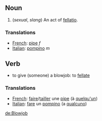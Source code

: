==Noun==

# (''sexual'', ''slang'') An act of [[fellatio]].

===Translations===

*[[French]]: [[pipe]] ''f''
*[[Italian]]: [[pompino]] ''m''

==Verb==

* to give (someone) a blowjob: to [[fellate]]

===Translations===

*[[French]]: [[faire]]/[[tailler]] une [[pipe]] (à [[quelqu'un]])
*[[Italian]]: [[fare]] un [[pompino]] (a [[qualcuno]])

[[de:Blowjob]]